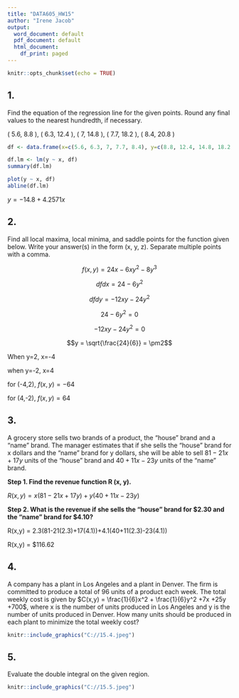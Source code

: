 ---
title: "DATA605_HW15"
author: "Irene Jacob"
output:
  word_document: default
  pdf_document: default
  html_document:
    df_print: paged
---

```{r setup, include=FALSE}
knitr::opts_chunk$set(echo = TRUE)
```

## 1.

Find the equation of the regression line for the given points.  Round any final values to the nearest hundredth, if necessary.

( 5.6, 8.8 ), ( 6.3, 12.4 ), ( 7, 14.8 ), ( 7.7, 18.2 ), ( 8.4, 20.8 )

```{r}
df <- data.frame(x=c(5.6, 6.3, 7, 7.7, 8.4), y=c(8.8, 12.4, 14.8, 18.2, 20.8))

df.lm <- lm(y ~ x, df)
summary(df.lm)

plot(y ~ x, df)
abline(df.lm)
```

$y = -14.8 + 4.2571x$

## 2.

Find all local maxima, local minima, and saddle points for the function given below.  Write your answer(s) in the form (x, y, z).  Separate multiple points with a comma.

$$f(x,y) = 24x-6xy^2-8y^3$$

$$dfdx = 24 - 6y^2$$ 

$$dfdy = -12xy - 24y^2$$

$$ 24-6y^2 = 0$$ 

$$-12xy-24y^2 = 0$$ 

$$y = \sqrt{\frac{24}{6}} = \pm2$$ 

When y=2, x=-4

when y=-2, x=4

for (-4,2), $f(x,y) = -64$

for (4,-2), $f(x,y) = 64$

## 3.

A grocery store sells two brands of a product, the "house" brand and a "name" brand. The manager estimates that if she sells the "house" brand for x dollars and the "name" brand for y dollars, she will be able to sell $81-21x+17y$ units of the "house" brand and $40+11x-23y$ units of the "name" brand.

**Step 1. Find the revenue function R (x, y).**

$R(x,y) = x(81-21x+17y) + y(40+11x-23y)$

**Step 2. What is the revenue if she sells the "house" brand for $2.30 and the "name" brand for $4.10?**

R(x,y) = 2.3(81-21(2.3)+17(4.1))+4.1(40+11(2.3)-23(4.1))

R(x,y)  = $116.62

## 4.

A company has a plant in Los Angeles and a plant in Denver. The firm is committed to produce a total of 96 units of a  product each week. The total weekly cost is given by $C(x,y) = \frac{1}{6}x^2 + \frac{1}{6}y^2 +7x +25y +700$, where x is the number of  units produced in Los Angeles and y is the number of units produced in Denver. How many units should be produced in each plant to minimize the total weekly cost?

```{r}
knitr::include_graphics("C://15.4.jpeg")
```

## 5.

Evaluate the double integral on the given region.

```{r}
knitr::include_graphics("C://15.5.jpeg")
```